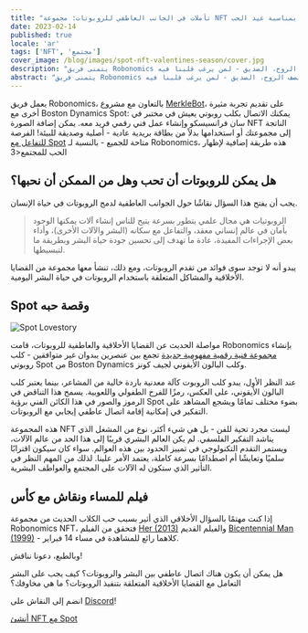 ```yaml
---
title: "تأملات في الجانب العاطفي للروبوتات: مجموعة NFT محدودة بمناسبة عيد الحب"
date: 2023-02-14
published: true
locale: 'ar'
tags: ['NFT', 'مجتمع']
cover_image: /blog/images/spot-nft-valentines-season/cover.jpg
description: "يتمنى فريق Robonomics للمجتمع عيد حب سعيد! اليوم، لدينا سبب آخر للتحدث عن مشاعرنا، وللتعبير عن الحب والامتنان، ولإهداء شيء حلو وممتع لنصف الروح، الصديق - لمن يرغب قلبنا فيه."
abstract: "يتمنى فريق Robonomics للمجتمع عيد حب سعيد! اليوم، لدينا سبب آخر للتحدث عن مشاعرنا، وللتعبير عن الحب والامتنان، ولإهداء شيء حلو وممتع لنصف الروح، الصديق - لمن يرغب قلبنا فيه."
---
```


يعمل فريق Robonomics، بالتعاون مع مشروع [MerkleBot](https://merklebot.com/)، على تقديم تجربة مثيرة أخرى مع Boston Dynamics Spot: يمكنك الاتصال بكلب روبوتي يعيش في مختبر في سان فرانسيسكو وإنشاء عمل فني رقمي فريد معه. يمكن إضافة الصورة NFT الناتجة إلى مجموعتك أو استخدامها بدلاً من بطاقة بريدية عادية - أصلية وصديقة للبيئة! الفرصة [للتفاعل مع Spot](https://spot.merklebot.com/) متاحة للجميع - بالنسبة لـ Robonomics، هذه طريقة إضافية لإظهار الحب للمجتمع\<3

## هل يمكن للروبوتات أن تحب وهل من الممكن أن نحبها؟

يجب أن يفتح هذا السؤال نقاشًا حول الجوانب العاطفية لدمج الروبوتات في حياة الإنسان.

> الروبوتيات هي مجال علمي يتطور بسرعة يتيح للناس إنشاء آلات يمكنها الوجود بأمان في عالم إنساني معقد، والتفاعل مع سكانه (البشر والآلات الأخرى)، وأداء بعض الإجراءات المفيدة، عادة ما تهدف إلى تحسين جودة حياة البشر وبطريقة ما لتبسيطها.

يبدو أنه لا توجد سوى فوائد من تقدم الروبوتات، ومع ذلك، تنشأ معها مجموعة من القضايا الأخلاقية والمشاكل المتعلقة باستخدام الروبوتات في حياة البشر اليومية.

## Spot وقصة حبه

![Spot Lovestory](/blog/images/spot-nft-valentines-season/spot_lovestory.png)

مواصلة الحديث عن القضايا الأخلاقية والعاطفية للروبوتات، قامت Robonomics بإنشاء [مجموعة فنية رقمية مفهومية جديدة](https://singular.app/collectibles/kusama/b437f70371c8622e02-MBVD-2023/16627505-b437f70371c8622e02-MBVD-2023-MBVD-2023-00000006) تجمع بين عنصرين يبدوان غير متوافقين - كلب روبوتي Spot من Boston Dynamics وكلب البالون الأيقوني لجيف كونز.

عند النظر الأول، يبدو كلب الروبوت كآلة معدنية باردة خالية من المشاعر، بينما يعتبر كلب البالون الأيقوني، على العكس، رمزًا للفرح الطفولي واللعوبية. يسمح هذا التناقض في الرموز والصور في هذا الكائن الفني برؤية Spot بضوء مختلف تمامًا ويشجع المشاهد على التفكير في إمكانية إقامة اتصال عاطفي إيجابي مع الروبوتات.

هذه المجموعة NFT ليست مجرد تحية للفن - بل هي شيء أكثر، نوع من المشغل الذي يناشد التفكير الفلسفي. لم يكن العالم البشري قريبًا إلى هذا الحد من عالم الآلات، ويستمر التقدم التكنولوجي في تمييز الحدود بين هذه العوالم. سواء كان سيكون اقترابًا سلميًا وتعايشًا أم اصطدامًا بسرعة كاملة، يعتمد الأمر علينا. لذلك من المهم النظر في التأثير الذي ستكون له الآلات على المجتمع والعواطف البشرية.

## فيلم للمساء ونقاش مع كأس

إذا كنت مهتمًا بالسؤال الأخلاقي الذي أثير بسبب حب الكلاب الحديث من مجموعة Robonomics NFT، فتحقق من الفيلم [Her (2013)](https://www.imdb.com/title/tt1798709/) والفيلم القديم [Bicentennial Man (1999)](https://www.imdb.com/title/tt0182789/) - كلاهما رائع للمشاهدة في مساء 14 فبراير.

وبالطبع، دعونا نناقش!

هل يمكن أن يكون هناك اتصال عاطفي بين البشر والروبوتات؟ كيف يجب على البشر التعامل مع القضايا الأخلاقية المتعلقة بتنفيذ الروبوتات؟ ما هي مخاوفك؟

انضم إلى النقاش على [Discord](https://discord.gg/dyFgwHfCN7)!

<a style="{textAlign: 'center', display: 'block' }" href="https://spot.merklebot.com/" target="_blank" aria-label="أنشئ NFT الخاص بك مع مساعدة Spot">أنشئ NFT مع Spot</a>